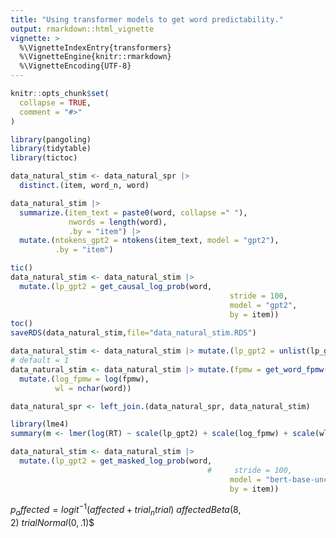 ```yaml
---
title: "Using transformer models to get word predictability."
output: rmarkdown::html_vignette
vignette: >
  %\VignetteIndexEntry{transformers}
  %\VignetteEngine{knitr::rmarkdown}
  %\VignetteEncoding{UTF-8}
---
```


```r
knitr::opts_chunk$set(
  collapse = TRUE,
  comment = "#>"
)
```

```r
library(pangoling)
library(tidytable)
library(tictoc)
```

```r
data_natural_stim <- data_natural_spr |> 
  distinct.(item, word_n, word)
```

```r
data_natural_stim |>
  summarize.(item_text = paste0(word, collapse =" "), 
             nwords = length(word),
             .by = "item") |>
  mutate.(ntokens_gpt2 = ntokens(item_text, model = "gpt2"),
          .by = "item")

```

```r
tic()
data_natural_stim <- data_natural_stim |>
  mutate.(lp_gpt2 = get_causal_log_prob(word, 
                                                 stride = 100,
                                                 model = "gpt2",
                                                 by = item))
toc()
saveRDS(data_natural_stim,file="data_natural_stim.RDS")
```


```r
data_natural_stim <- data_natural_stim |> mutate.(lp_gpt2 = unlist(lp_gpt2))
# default = 1
data_natural_stim <- data_natural_stim |> mutate.(fpmw = get_word_fpmw(word)) |>
  mutate.(log_fpmw = log(fpmw),
          wl = nchar(word))

data_natural_spr <- left_join.(data_natural_spr, data_natural_stim)
```
```r
library(lme4)
summary(m <- lmer(log(RT) ~ scale(lp_gpt2) + scale(log_fpmw) + scale(wl)  +(scale(lp_gpt2) + scale(log_fpmw) + scale(wl)||subj), data = data_natural_spr |> filter.(RT > 100)))
```

```r

data_natural_stim <- data_natural_stim |>
  mutate.(lp_gpt2 = get_masked_log_prob(word, 
                                            #     stride = 100,
                                                 model = "bert-base-uncased",
                                                 by = item))
```

$p_affected = logit^{-1}({affected} + trial_n {trial})\ {affected} Beta(8,2)\ {trial} Normal(0, .1)$$
